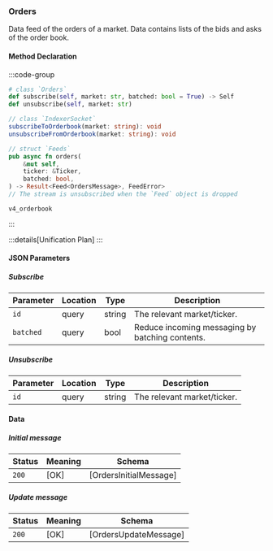 ### Orders

Data feed of the orders of a market. Data contains lists of the bids and asks of the order book.

#### Method Declaration

:::code-group

```python [Python]
# class `Orders`
def subscribe(self, market: str, batched: bool = True) -> Self
def unsubscribe(self, market: str)
```

```typescript [TypeScript]
// class `IndexerSocket`
subscribeToOrderbook(market: string): void
unsubscribeFromOrderbook(market: string): void
```

```rust [Rust]
// struct `Feeds`
pub async fn orders(
    &mut self,
    ticker: &Ticker,
    batched: bool,
) -> Result<Feed<OrdersMessage>, FeedError>
// The stream is unsubscribed when the `Feed` object is dropped
```

```url [Channel]
v4_orderbook
```

:::

:::details[Unification Plan]
:::

#### JSON Parameters

##### Subscribe

| Parameter           | Location | Type               | Description                                                           |
| ------------------- | -------- | ------------------ | --------------------------------------------------------------------- |
| `id`                | query    | string             | The relevant market/ticker. |
| `batched`           | query    | bool               | Reduce incoming messaging by batching contents. |

##### Unsubscribe

| Parameter           | Location | Type               | Description                                                           |
| ------------------- | -------- | ------------------ | --------------------------------------------------------------------- |
| `id`                | query    | string             | The relevant market/ticker.  |

#### Data

##### Initial message

| Status | Meaning     | Schema                          |
| ------ | ----------- | ------------------------------- |
| `200`  | [OK]        | [OrdersInitialMessage]          |

##### Update message

| Status | Meaning     | Schema                          |
| ------ | ----------- | ------------------------------- |
| `200`  | [OK]        | [OrdersUpdateMessage]           |
